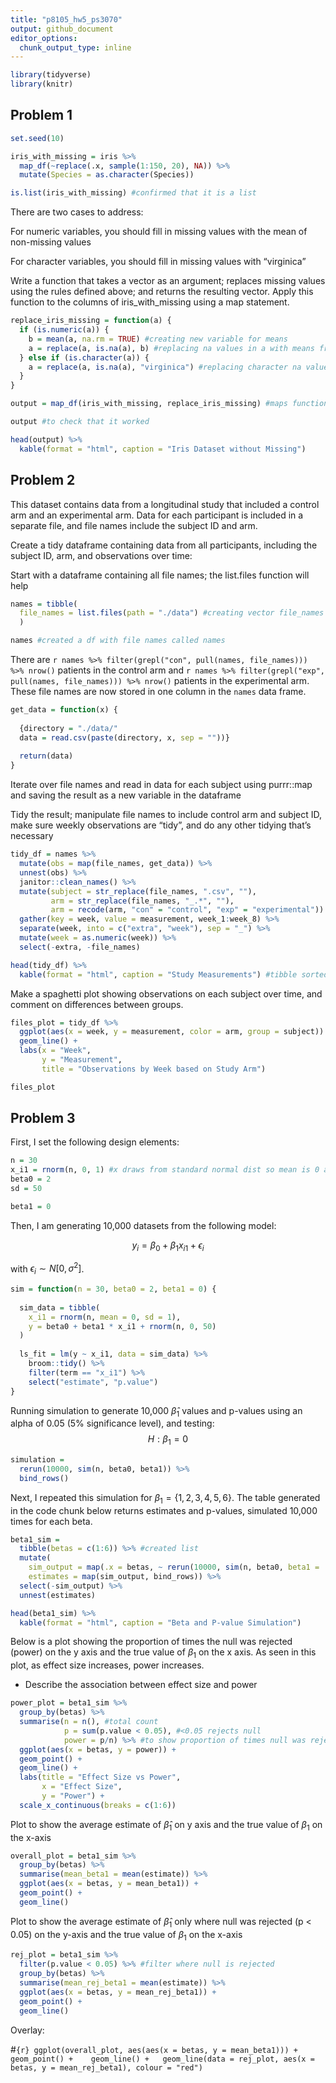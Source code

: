 ```yaml
---
title: "p8105_hw5_ps3070"
output: github_document
editor_options: 
  chunk_output_type: inline
---
```



```r
library(tidyverse)
library(knitr)
```

## Problem 1
```r
set.seed(10)

iris_with_missing = iris %>% 
  map_df(~replace(.x, sample(1:150, 20), NA)) %>%
  mutate(Species = as.character(Species))

is.list(iris_with_missing) #confirmed that it is a list
```

There are two cases to address:

For numeric variables, you should fill in missing values with the mean of non-missing values

For character variables, you should fill in missing values with "virginica"

Write a function that takes a vector as an argument; replaces missing values using the rules defined above; and returns the resulting vector. Apply this function to the columns of iris_with_missing using a map statement.


```r
replace_iris_missing = function(a) {
  if (is.numeric(a)) {
    b = mean(a, na.rm = TRUE) #creating new variable for means
    a = replace(a, is.na(a), b) #replacing na values in a with means from b
  } else if (is.character(a)) {
    a = replace(a, is.na(a), "virginica") #replacing character na values
  }
}

output = map_df(iris_with_missing, replace_iris_missing) #maps function to each vector 

output #to check that it worked

head(output) %>% 
  kable(format = "html", caption = "Iris Dataset without Missing")
```

## Problem 2

This dataset contains data from a longitudinal study that included a control arm and an experimental arm. Data for each participant is included in a separate file, and file names include the subject ID and arm.

Create a tidy dataframe containing data from all participants, including the subject ID, arm, and observations over time:

Start with a dataframe containing all file names; the list.files function will help

```r
names = tibble(
  file_names = list.files(path = "./data") #creating vector file_names
  )

names #created a df with file names called names
```

There are `r names %>% filter(grepl("con", pull(names, file_names))) %>% nrow()` patients in the control arm and 
`r names %>% filter(grepl("exp", pull(names, file_names))) %>% nrow()` patients in the experimental arm. These file names are now stored in one column in the `names` data frame.

```r
get_data = function(x) {
  
  {directory = "./data/"
  data = read.csv(paste(directory, x, sep = ""))}
  
  return(data)
}
```

Iterate over file names and read in data for each subject using purrr::map and saving the result as a new variable in the dataframe

Tidy the result; manipulate file names to include control arm and subject ID, make sure weekly observations are “tidy”, and do any other tidying that’s necessary

```r
tidy_df = names %>% 
  mutate(obs = map(file_names, get_data)) %>% 
  unnest(obs) %>%
  janitor::clean_names() %>% 
  mutate(subject = str_replace(file_names, ".csv", ""),
         arm = str_replace(file_names, "_.*", ""),
         arm = recode(arm, "con" = "control", "exp" = "experimental")) %>% 
  gather(key = week, value = measurement, week_1:week_8) %>%
  separate(week, into = c("extra", "week"), sep = "_") %>% 
  mutate(week = as.numeric(week)) %>% 
  select(-extra, -file_names)

head(tidy_df) %>%
  kable(format = "html", caption = "Study Measurements") #tibble sorted by week
```


Make a spaghetti plot showing observations on each subject over time, and comment on differences between groups.

```r
files_plot = tidy_df %>% 
  ggplot(aes(x = week, y = measurement, color = arm, group = subject)) +
  geom_line() +
  labs(x = "Week",
       y = "Measurement",
       title = "Observations by Week based on Study Arm")

files_plot
```

## Problem 3

First, I set the following design elements:
```r
n = 30
x_i1 = rnorm(n, 0, 1) #x draws from standard normal dist so mean is 0 and sd is 1
beta0 = 2
sd = 50 

beta1 = 0
```

Then, I am generating 10,000 datasets from the following model:

$$ y_i = \beta_0 + \beta_1 x_{i1} + \epsilon_{i} $$

with $\epsilon_{i} ∼ N[0,\sigma^2]$.


```r
sim = function(n = 30, beta0 = 2, beta1 = 0) {
  
  sim_data = tibble(
    x_i1 = rnorm(n, mean = 0, sd = 1),
    y = beta0 + beta1 * x_i1 + rnorm(n, 0, 50)
  )
  
  ls_fit = lm(y ~ x_i1, data = sim_data) %>% 
    broom::tidy() %>% 
    filter(term == "x_i1") %>%
    select("estimate", "p.value")
}


```

Running simulation to generate 10,000 $\hat{\beta}_1$ values and p-values using an alpha of 0.05 (5% significance level), and testing:
$$ H : \beta_1 = 0 $$

```r
simulation =
  rerun(10000, sim(n, beta0, beta1)) %>% 
  bind_rows()
```

Next, I repeated this simulation for $\beta_1 = \{1, 2, 3, 4, 5, 6\}$. The table generated in the code chunk below returns estimates and p-values, simulated 10,000 times for each beta.

```r
beta1_sim = 
  tibble(betas = c(1:6)) %>% #created list
  mutate(
    sim_output = map(.x = betas, ~ rerun(10000, sim(n, beta0, beta1 = .x))), #used .x for betas list and mapped the simulation in prev code chunk
    estimates = map(sim_output, bind_rows)) %>%
  select(-sim_output) %>% 
  unnest(estimates)

head(beta1_sim) %>% 
  kable(format = "html", caption = "Beta and P-value Simulation")
```

Below is a plot showing the proportion of times the null was rejected (power) on the y axis and the true value of $\beta_1$  on the x axis. As seen in this plot, as effect size increases, power increases. 

   * Describe the association between effect size and power

```r
power_plot = beta1_sim %>% 
  group_by(betas) %>% 
  summarise(n = n(), #total count
            p = sum(p.value < 0.05), #<0.05 rejects null
            power = p/n) %>% #to show proportion of times null was rejected
  ggplot(aes(x = betas, y = power)) +
  geom_point() +
  geom_line() +
  labs(title = "Effect Size vs Power", 
       x = "Effect Size", 
       y = "Power") +
  scale_x_continuous(breaks = c(1:6))
```

Plot to show the average estimate of $\hat{\beta}_1$ on y axis and the true value of $\beta_1$ on the x-axis

```r
overall_plot = beta1_sim %>% 
  group_by(betas) %>% 
  summarise(mean_beta1 = mean(estimate)) %>% 
  ggplot(aes(x = betas, y = mean_beta1)) +
  geom_point() +
  geom_line()
```

Plot to show the average estimate of $\hat{\beta}_1$ only where null was rejected (p < 0.05) on the y-axis and the true value of $\beta_1$ on the x-axis

```r
rej_plot = beta1_sim %>% 
  filter(p.value < 0.05) %>% #filter where null is rejected
  group_by(betas) %>% 
  summarise(mean_rej_beta1 = mean(estimate)) %>% 
  ggplot(aes(x = betas, y = mean_rej_beta1)) +
  geom_point() +
  geom_line()
```

Overlay:

#```{r}
ggplot(overall_plot, aes(aes(x = betas, y = mean_beta1))) +
  geom_point() + 
  geom_line() +
  geom_line(data = rej_plot, aes(x = betas, y = mean_rej_beta1), colour = "red")
```

